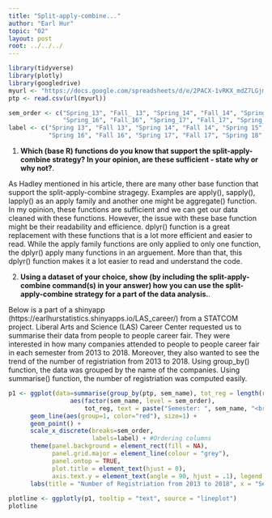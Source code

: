 ---
title: "Split-apply-combine..."
author: "Earl Hur"
topic: "02"
layout: post
root: ../../../
---

```{r, echo=FALSE, cache=FALSE, warning=FALSE, message=FALSE}
library(tidyverse)
library(plotly)
library(googledrive)
myurl <- "https://docs.google.com/spreadsheets/d/e/2PACX-1vRKX_mdZ7LGjmrAamzyb0kpLL43QVYFNr1MQhAjNzbJ9_l9sU4ldHPMmhJnfsup4HVEu5HWU-v1BJKd/pub?gid=0&single=true&output=csv"
ptp <- read.csv(url(myurl))

sem_order <- c("Spring_13", "Fall_ 13", "Spring_14", "Fall_14", "Spring_15", "Fall_15", 
               "Spring_16", "Fall_16", "Spring_17", "Fall_17", "Spring_18", "Fall_18")
label <- c("Spring 13", "Fall 13", "Spring 14", "Fall 14", "Spring 15", "Fall 15", 
           "Spring 16", "Fall 16", "Spring 17", "Fall 17", "Spring 18", "Fall 18")
```

1. **Which (base R) functions do you know that support the split-apply-combine strategy? In your opinion, are these sufficient - state why or why not?**. 

As Hadley mentioned in his article, there are many other base function that support the split-apply-combine stragegy. Examples are apply(), sapply(), lapply() as an apply family and another one might be aggregate() function. In my opinion, these functions are sufficient and we can get our data cleaned with these functions. However, the issue with these base function might be their readability and efficience. dplyr() function is a great replacement with these functions that is a lot more efficient and easier to read. While the apply family functions are only applied to only one function, the dplyr() apply many functions in an arguement. More than that, this dplyr() function makes it a lot easier to read and understand the code.

2. **Using a dataset of your choice, show (by including the split-apply-combine command(s) in your answer) how you can use the split-apply-combine strategy for a part of the data analysis.**.

Below is a part of a shinyapp (https://earlhurstatistics.shinyapps.io/LAS_career/) from a STATCOM project. Liberal Arts and Science (LAS) Career Center requested us to summarise their data from people to people career fair. They were interested in how many companies attended to people to people career fair in each semester from 2013 to 2018. Moreover, they also wanted to see the trend of the number of registriation from 2013 to 2018. Using group_by() function, the data was grouped by the name of the companies. Using summarise() function, the number of registriation was computed easily.

```{r}
p1 <- ggplot(data=summarise(group_by(ptp, sem_name), tot_reg = length(registriation)), 
                 aes(factor(sem_name, level = sem_order), 
                     tot_reg, text = paste("Semester: ", sem_name, "<br>Number of Registriation: ", tot_reg))) + 
      geom_line(aes(group=1, color="red"), size=1) + 
      geom_point() +
      scale_x_discrete(breaks=sem_order,
                       labels=label) + #Ordering columns
      theme(panel.background = element_rect(fill = NA), 
            panel.grid.major = element_line(colour = "grey"), 
            panel.ontop = TRUE, 
            plot.title = element_text(hjust = 0),
            axis.text.y = element_text(angle = 90, hjust = .1), legend.position="none") + 
      labs(title = "Number of Registriation from 2013 to 2018", x = "Semester", y = "Count total", size = NULL, color = NULL)
    
plotline <- ggplotly(p1, tooltip = "text", source = "lineplot")
plotline
```
